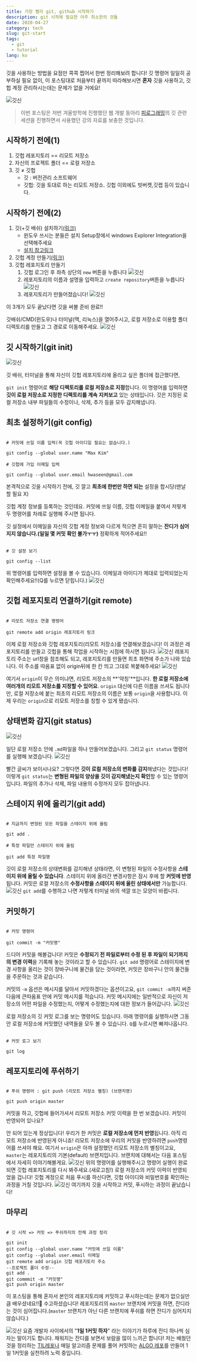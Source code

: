 ```yaml
---
title: 가장 빨리 git, github 시작하기
description: git 시작에 필요한 아주 최소한의 것들
date: 2020-04-27
category: tech
slug: git-start
tags:
  - git
  - tutorial
lang: ko
---
```


깃을 사용하는 방법을 요점만 콕콕 찝어서 한번 정리해보려 합니다! 깃 명령어 일일히 공부하실 필요 없이, 이 포스팅대로 처음부터 끝까지 따라해보시면 **혼자** 깃을 사용하고, 깃헙 계정 관리하시는데는 문제가 없을 거에요!

![깃신](../images/git-start/gitgod.png)

> 이번 포스팅은 저번 겨울방학에 진행했던 웹 개발 동아리 [피로그래밍](https://www.facebook.com/p.rogramming3k/)의 깃 관련 세션을 진행하면서 사용했던 강의 자료를 보충한 것입니다.

## 시작하기 전에(1)

1. 깃헙 레포지토리 == 리모트 저장소
2. 자신의 프로젝트 폴더 == 로컬 저장소
3. 깃 ≠ 깃헙
   - 깃 : 버전관리 소프트웨어
   - 깃헙: 깃을 토대로 하는 리모트 저장소. 깃헙 이외에도 빗버켓,깃랩 등이 있습니다.

## 시작하기 전에(2)

1. 깃(+깃 배쉬) 설치하기[(링크)](https://git-scm.com/downloads)
   - 윈도우 쓰시는 분들은 설치 Setup창에서 windows Explorer Integration을 선택해주세요
   - [설치 참고링크](https://gabii.tistory.com/entry/Git-Git-Bash-219-%EC%84%A4%EC%B9%98%ED%95%98%EA%B8%B0)
2. 깃헙 계정 만들기[(링크)](https://github.com/)
3. 깃헙 레포지토리 만들기
   1. 깃헙 로그인 후 좌측 상단의 `new` 버튼을 누릅니다
      ![깃신](../images/git-start/repo0.png)
   2. 레포지토리의 이름과 설명을 입력하고 `create repository`버튼을 누릅니다
      ![깃신](../images/git-start/repo2.png)
   3. 레포지토리가 만들어졌습니다!
      ![깃신](../images/git-start/repo1.png)

이 3개가 모두 끝났다면 깃을 써볼 준비 완료!!

깃배쉬/CMD(윈도우)나 터미널(맥, 리눅스)을 열어주시고, 로컬 저장소로 이용할 폴더 디렉토리를 만들고 그 경로로 이동해주세요.
![깃신](../images/git-start/cmd.png)

## 깃 시작하기(git init)

![깃신](../images/git-start/gitinit.png)

깃 배쉬, 터미널을 통해 자신이 깃헙 레포지토리에 올리고 싶은 폴더에 접근했다면,

`git init` 명령어로 **해당 디렉토리를 로컬 저장소로 지정**합니다. 이 명령어를 입력하면 **깃이 로컬 저장소로 지정한 디렉토리를 계속 지켜보고** 있는 상태입니다. 깃은 지정된 로컬 저장소 내부 파일들의 수정이나, 삭제, 추가 등을 모두 감지해냅니다.

## 최초 설정하기(git config)

```shell

# 커밋에 쓰일 이름 입력(꼭 깃헙 아이디일 필요는 없습니다.)

git config --global user.name "Max Kim"

# 깃헙에 가입 이메일 입력

git config --global user.email hwaseen@gmail.com
```

본격적으로 깃을 시작하기 전에, 깃 깔고 **최초에 한번만 하면 되는** 설정을 합시당(맨날 할 필요 X)

깃헙 계정 정보를 등록하는 것인데요. 커밋에 쓰일 이름, 깃헙 이메일을 붙여서 저렇게 두 명령어를 차례로 실행해 주시면 됩니다.

깃 설정에서 이메일을 자신의 깃헙 계정 정보와 다르게 적으면 흔히 말하는 **잔디가 심어지지 않습니다.(일일 몇 커밋 확인 불가ㅜㅜ)** 정확하게 적어주세요!!

```shell

# 깃 설정 보기

git config --list
```

위 명령어를 입력하면 설정을 볼 수 있습니다. 이메일과 아이디가 제대로 입력되었는지 확인해주세요!!(Q를 누르면 닫힙니다.)
![깃신](../images/git-start/config.png)

## 깃헙 레포지토리 연결하기(git remote)

```shell

# 리모트 저장소 연결 명령어

git remote add origin 레포지토리 링크
```

이제 로컬 저장소와 깃헙 레포지토리(리모트 저장소)를 연결해보겠습니다! 이 과정은 레포지토리를 만들고 깃헙을 통해 작업을 시작하는 시점에 하시면 됩니다.
![깃신](../images/git-start/remote.png)
레포지토리 주소는 url창을 참조해도 되고, 레포지토리를 만들면 최초 화면에 주소가 나와 있습니다. 이 주소를 따옴표 없이 origin뒤에 한 칸 띄고 그대로 복붙해주세요!
![깃신](../images/git-start/gitremotes.png)

여기서 `origin`이 무슨 의미냐면, 리모트 저장소의 **'약칭'**입니다. **한 로컬 저장소에 여러개의 리모트 저장소를 지정할 수 있어요**. `origin` 대신에 다른 이름을 쓰셔도 됩니다만, 로컬 저장소에 붙는 최초의 리모트 저장소의 이름은 보통 `origin`을 사용합니다. 이제 우리는 `origin`으로 리모트 저장소를 칭할 수 있게 됐습니다.

## 상태변화 감지(git status)

![깃신](../images/git-start/fileinit.png)

일단 로컬 저장소 안에 `.md`파일을 하나 만들어보겠습니다. 그리고 `git status` 명령어를 실행해 보겠습니다.
![깃신](../images/git-start/gitstatus.png)

빨간 글씨가 보이시나요? 그렇다면 **깃이 로컬 저장소의 변화를 감지**해냈다는 것입니다! 이렇게 `git status`는 **변형된 파일의 양상을 깃이 감지해냈는지 확인**할 수 있는 명령어입니다. 파일의 추가나 삭제, 파일 내용의 수정까지 모두 잡아냅니다.

## 스테이지 위에 올리기(git add)

```shell

# 지금까지 변형된 모든 파일을 스테이지 위에 올림

git add .

# 특정 파일만 스테이지 위에 올림

git add 특정 파일명
```

깃이 로컬 저장소의 상태변화를 감지해낸 상태라면, 이 변형된 파일의 수정사항을 **스테이지 위에 올릴 수 있습니다**. 스테이지 위에 올라간 변경사항은 잠시 후에 할 **커밋에 반영**됩니다. 커밋은 로컬 저장소의 **수정사항을 스테이지 위에 올린 상태에서만** 가능합니다.
![깃신](../images/git-start/gitadd.png)
`git add`를 수행하고 나면 저렇게 터미널 바의 색깔 또는 모양이 바뀝니다.

## 커밋하기

```shell

# 커밋 명령어

git commit -m "커밋명"
```

드디어 커밋을 해볼겁니다! 커밋은 **수정되기 전 파일로부터 수정 된 후 파일이 되기까지의 변경 이력**을 기록해 놓는 것이라고 할 수 있습니다. `git add` 명령어로 스테이지에 변경 사항을 올리는 것이 장바구니에 물건을 담는 것이라면, 커밋은 장바구니 안의 물건들을 주문하는 것과 같습니다.

커밋의 `-m` 옵션은 메시지를 달아서 커밋하겠다는 옵션이고요, `git commit -m`까지 써준 다음에 큰따옴표 안에 커밋 메시지를 적습니다. 커밋 메시지에는 일반적으로 자신이 저장소의 어떤 파일을 수정했는지, 어떻게 수정했는지에 대한 정보가 들어갑니다.
![깃신](../images/git-start/commit.png)

로컬 저장소의 깃 커밋 로그를 보는 명령어도 있습니다. 아래 명령어를 실행하시면 그동안 로컬 저장소에 커밋했던 내역들을 모두 볼 수 있습니다. `Q`를 누르시면 빠져나옵니다.

```shell

# 커밋 로그 보기

git log
```

## 레포지토리에 푸쉬하기

```shell

# 푸쉬 명령어 : git push (리모트 저장소 별칭) (브랜치명)

git push origin master
```

커밋을 하고, 깃헙에 들어가셔서 리모트 저장소 커밋 이력을 한 번 보겠습니다. 커밋이 반영되어 있나요?

안 되어 있는게 정상입니다! 우리가 한 커밋은 **로컬 저장소에 먼저 반영**됩니다. 아직 리모트 저장소에 반영된게 아니죠! 리모트 저장소에 우리의 커밋을 반영하려면 `push`명령어를 쓰셔야 해요. 여기서 `origin`은 아까 설정했던 리모트 저장소의 별칭이고요, `master`는 레포지토리의 기본(default) 브랜치입니다. 브랜치에 대해서는 다음 포스팅에서 자세히 이야기해볼게요.
![깃신](../images/git-start/push.png)
위의 명령어를 실행해주시고 명령어 실행이 완료되면 깃헙 레포지토리를 다시 봐주세요.(새로고침!) 로컬 저장소의 커밋 이력이 반영되었을 겁니다! 깃헙 계정으로 처음 푸시를 하신다면, 깃헙 아이디와 비밀번호를 확인하는 과정을 거칠 것입니다.
![깃신](../images/git-start/repocommit.png)
여기까지 깃을 시작하고 커밋, 푸시하는 과정이 끝났습니다!

## 마무리

```shell

# 깃 시작 => 커밋 => 푸쉬까지의 전체 과정 정리

git init
git config --global user.name "커밋에 쓰일 이름"
git config --global user.email 이메일
git remote add origin 깃헙 레포지토리 주소
--프로젝트 폴더 수정--
git add .
git commmit -m "커밋명"
git push origin master
```

이 포스팅을 통해 혼자서 본인의 레포지토리에 커밋하고 푸시하는데는 문제가 없으실만큼 배우셨네요!!👏 수고하셨습니다! 레포지토리의 `master` 브랜치에 커밋을 하면, 잔디라는 것이 심어집니다.(`master` 브랜치가 아닌 다른 브랜치에 푸쉬를 하면 잔디가 심어지지 않습니다.)

![깃신](../images/git-start/grass.png)
요즘 개발자 사이에서의 "**1일 1커밋 하자**" 라는 이야기가 하루에 잔디 하나씩 심자는 말이기도 합니다. 채워지는 잔디를 보면서 보람을 많이 느끼곤 합니다! 저는 배웠던 것을 정리하는 [TIL레포나](https://github.com/MaxKim-J/TIL) 매일 알고리즘 문제를 풀어 커밋하는 [ALGO 레포](https://github.com/MaxKim-J/Algo)를 만들어 1일 1커밋을 실천하려 노력 중입니다.
